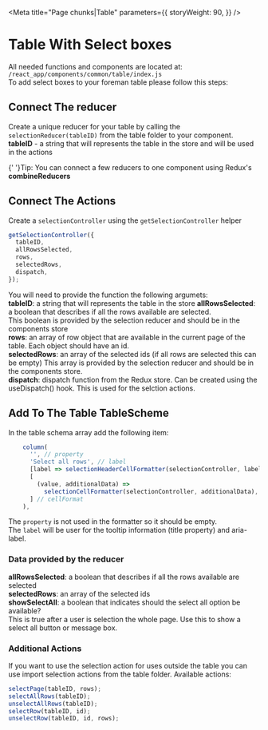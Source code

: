 
<Meta
  title="Page chunks|Table"
  parameters={{
    storyWeight: 90,
  }}
/>

# Table With Select boxes

All needed functions and components are located at: `/react_app/components/common/table/index.js`  
To add select boxes to your foreman table please follow this steps:

## Connect The reducer
Create a unique reducer for your table by calling the `selectionReducer(tableID)` from the table folder to your component.  
**tableID** - a string that will represents the table in the store and will be used in the actions

<Icon type="pf" name="info" />
{' '}Tip: You can connect a few reducers to one component using Redux's
<strong> combineReducers</strong>

## Connect The Actions

Create a `selectionController` using the `getSelectionController` helper

```js
getSelectionController({
  tableID,
  allRowsSelected,
  rows,
  selectedRows,
  dispatch,
});
```

You will need to provide the function the following argumets:  
**tableID**: a string that will represents the table in the store
**allRowsSelected**: a boolean that describes if all the rows available are selected.  
This boolean is provided by the selection reducer and should be in the components store  
**rows**: an array of row object that are available in the current page of the table. Each object should have an id.  
**selectedRows**: an array of the selected ids (if all rows are selected this can be empty) This array is provided by the selection reducer and should be in the components store.  
**dispatch**: dispatch function from the Redux store.
Can be created using the useDispatch() hook.
This is used for the selction actions.

## Add To The Table TableScheme

In the table schema array add the following item:

```js
    column(
      '', // property
      'Select all rows', // label
      [label => selectionHeaderCellFormatter(selectionController, label)], // headFormat
      [
        (value, additionalData) =>
          selectionCellFormatter(selectionController, additionalData),
      ] // cellFormat
    ),
```

The `property` is not used in the formatter so it should be empty.  
The `label` will be user for the tooltip information (title property) and aria-label.

### Data provided by the reducer

**allRowsSelected**: a boolean that describes if all the rows available are selected  
**selectedRows**: an array of the selected ids  
**showSelectAll**: a boolean that indicates should the select all option be available?  
This is true after a user is selection the whole page. Use this to show a select all button or message box.

### Additional Actions

If you want to use the selection action for uses outside the table you can use import selection actions from the table folder.
Available actions:

```js
selectPage(tableID, rows);
selectAllRows(tableID);
unselectAllRows(tableID);
selectRow(tableID, id);
unselectRow(tableID, id, rows);
```
